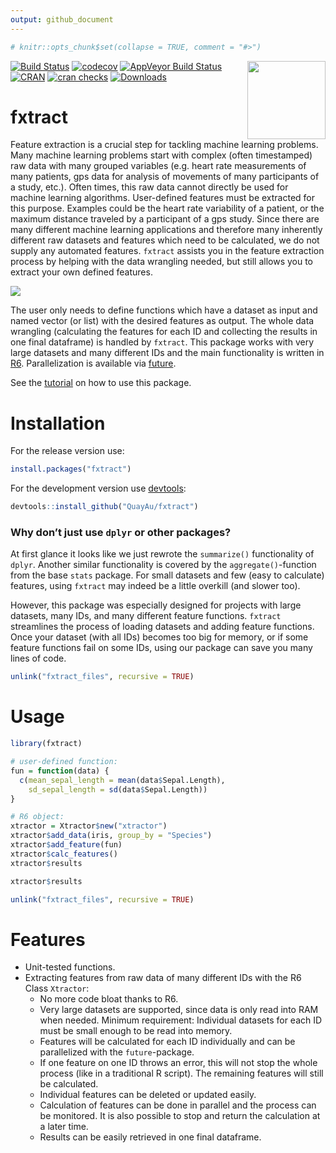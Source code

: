 ```yaml
---
output: github_document
---
```


```r
# knitr::opts_chunk$set(collapse = TRUE, comment = "#>")
```

<img align="right" src="https://raw.githubusercontent.com/quayau/fxtract/master/man/figures/hexagon.svg?sanitize=true" width="125px">

[![Build Status](https://travis-ci.org/QuayAu/fxtract.svg?branch=master)](https://travis-ci.org/QuayAu/fxtract)
[![codecov](https://codecov.io/gh/QuayAu/fxtract/branch/master/graph/badge.svg)](https://codecov.io/gh/QuayAu/fxtract)
[![AppVeyor Build Status](https://ci.appveyor.com/api/projects/status/github/QuayAu/fxtract?branch=master&svg=true)](https://ci.appveyor.com/project/QuayAu/fxtract)
[![CRAN](https://www.r-pkg.org/badges/version/fxtract)](https://cran.r-project.org/package=fxtract)
[![cran checks](https://cranchecks.info/badges/worst/fxtract)](https://cran.r-project.org/web/checks/check_results_fxtract.html)
[![Downloads](http://cranlogs.r-pkg.org/badges/grand-total/fxtract)](https://cran.r-project.org/package=fxtract)

# fxtract 
Feature extraction is a crucial step for tackling machine learning problems.
Many machine learning problems start with complex (often timestamped) raw data with many grouped variables (e.g. heart rate measurements of many patients, gps data for analysis of movements of many participants of a study, etc.). Often times, this raw data cannot directly be used for machine learning algorithms. User-defined features must be extracted for this purpose. Examples could be the heart rate variability of a patient, or the maximum distance traveled by a participant of a gps study.
Since there are many different machine learning applications and therefore many inherently different raw datasets and features which need to be calculated, we do not supply any automated features.
`fxtract` assists you in the feature extraction process by helping with the data wrangling needed, but still allows you to extract your own defined features.

![](man/figures/fxtract_main.svg)


The user only needs to define functions which have a dataset as input and named vector (or list) with the desired features as output. The whole data wrangling (calculating the features for each ID and collecting the results in one final dataframe) is handled by `fxtract`.
This package works with very large datasets and many different IDs and the main functionality is written in [R6](https://r6.r-lib.org/articles/Introduction.html). Parallelization is available via [future](https://cran.r-project.org/package=future).

See the [tutorial](https://quayau.github.io/fxtract/) on how to use this package.

# Installation
For the release version use:
```r
install.packages("fxtract")
```

For the development version use [devtools](https://cran.r-project.org/package=devtools):
```r
devtools::install_github("QuayAu/fxtract")
```

### Why don't just use ``dplyr`` or other packages?
At first glance it looks like we just rewrote the ``summarize()`` functionality of ``dplyr``.
Another similar functionality is covered by the ``aggregate()``-function from the base ``stats`` package.
For small datasets and few (easy to calculate) features, using ``fxtract`` may indeed be a little overkill (and slower too).

However, this package was especially designed for projects with large datasets, many IDs, and many different feature functions. `fxtract` streamlines the process of loading datasets and adding feature functions. Once your dataset (with all IDs) becomes too big for memory, or if some feature functions fail on some IDs, using our package can save you many lines of code.


```r
unlink("fxtract_files", recursive = TRUE)
```

# Usage
```r
library(fxtract)

# user-defined function:
fun = function(data) {
  c(mean_sepal_length = mean(data$Sepal.Length),
    sd_sepal_length = sd(data$Sepal.Length))
}

# R6 object:
xtractor = Xtractor$new("xtractor")
xtractor$add_data(iris, group_by = "Species")
xtractor$add_feature(fun)
xtractor$calc_features()
xtractor$results

```
```r
xtractor$results
```

```r
unlink("fxtract_files", recursive = TRUE)
```
# Features

* Unit-tested functions.
* Extracting features from raw data of many different IDs with the R6 Class `Xtractor`:
    * No more code bloat thanks to R6.
    * Very large datasets are supported, since data is only read into RAM when needed. Minimum requirement: Individual datasets for each ID must be small enough to be read into memory.
    * Features will be calculated for each ID individually and can be parallelized with the `future`-package.
    * If one feature on one ID throws an error, this will not stop the whole process (like in a traditional R script). The remaining features will still be calculated.
    * Individual features can be deleted or updated easily.
    * Calculation of features can be done in parallel and the process can be monitored. It is also possible to stop and return the calculation at a later time.
    * Results can be easily retrieved in one final dataframe.
